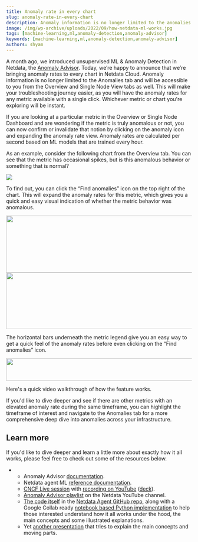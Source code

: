 ```yaml
---
title: Anomaly rate in every chart
slug: anomaly-rate-in-every-chart
description: Anomaly information is no longer limited to the anomalies tab and will be accessible to you from the overview and single node view tabs as well.
image: /img/wp-archive/uploads/2022/09/how-netdata-ml-works.jpg
tags: [machine-learning,ml,anomaly-detection,anomaly-advisor]
keywords: [machine-learning,ml,anomaly-detection,anomaly-advisor]
authors: shyam
---
```


<!--truncate-->

A month ago, we introduced unsupervised ML & Anomaly Detection in Netdata, the <a href="https://www.netdata.cloud/blog/introducing-anomaly-advisor-unsupervised-anomaly-detection-in-netdata/">Anomaly Advisor</a>. Today, we’re happy to announce that we’re bringing anomaly rates to every chart in Netdata Cloud. Anomaly information is no longer limited to the Anomalies tab and will be accessible to you from the Overview and Single Node View tabs as well. This will make your troubleshooting journey easier, as you will have the anomaly rates for any metric available with a single click. Whichever metric or chart you're exploring will be instant.

If you are looking at a particular metric in the Overview or Single Node Dashboard and are wondering if the metric is truly anomalous or not, you can now confirm or invalidate that notion by clicking on the anomaly icon and expanding the anomaly rate view. Anomaly rates are calculated per second based on ML models that are trained every hour. 

As an example, consider the following chart from the Overview tab. You can see that the metric has occasional spikes, but is this anomalous behavior or something that is normal?

![](/img/wp-archive/uploads/2022/06/1-600x156.png)

To find out, you can click the “Find anomalies” icon on the top right of the chart. This will expand the anomaly rates for this metric, which gives you a quick and easy visual indication of whether the metric behavior was anomalous.

<img class="alignnone size-medium wp-image-17445" src="/img/wp-archive/uploads/2022/06/2-600x154.png" alt="" width="600" height="154" />

<img class="alignnone size-medium wp-image-17447" src="/img/wp-archive/uploads/2022/06/3-600x153.png" alt="" width="600" height="153" />

The horizontal bars underneath the metric legend give you an easy way to get a quick feel of the anomaly rates before even clicking on the “Find anomalies” icon.

<img class="alignnone size-full wp-image-17439" src="/img/wp-archive/uploads/2022/06/4.png" alt="" width="592" height="61" />

Here's a quick video walkthrough of how the feature works.

<ReactPlayer controls width='100%' url='https://www.youtube.com/embed/2gJ36YuW6Ko' />

If you'd like to dive deeper and see if there are other metrics with an elevated anomaly rate during the same timeframe, you can highlight the timeframe of interest and navigate to the Anomalies tab for a more comprehensive deep dive into anomalies across your infrastructure. 

## Learn more

If you'd like to dive deeper and learn a little more about exactly how it all works, please feel free to check out some of the resources below.
<ul>
 	<li>
<ul>
 	<li>Anomaly Advisor <a href="https://learn.netdata.cloud/docs/cloud/insights/anomaly-advisor" target="_blank" rel="noopener">documentation</a>.</li>
 	<li>Netdata agent ML <a href="https://learn.netdata.cloud/docs/configure/machine-learning" target="_blank" rel="noopener">reference documentation</a>.</li>
 	<li><a href="https://community.cncf.io/events/details/cncf-cncf-online-programs-presents-cloud-native-live-power-up-your-machine-learning-automated-anomaly-detection/" target="_blank" rel="noopener">CNCF Live session</a> with <a href="https://www.youtube.com/watch?v=pI-MUupmD64" target="_blank" rel="noopener">recording on YouTube</a> (<a href="https://docs.google.com/presentation/d/1n8ZAlD0n1_clryezT_L7MhLvyR6wPgfQRyGwZWC_LTc/edit?usp=sharing" target="_blank" rel="noopener">deck</a>).</li>
 	<li><a href="https://youtube.com/playlist?list=PL-P-gAHfL2KPeUcCKmNHXC-LX-FfdO43j" target="_blank" rel="noopener">Anomaly Advisor playlist</a> on the Netdata YouTube channel.</li>
 	<li><a href="https://github.com/netdata/netdata/tree/master/ml" target="_blank" rel="noopener">The code itself</a> in the <a href="https://github.com/netdata/netdata" target="_blank" rel="noopener">Netdata Agent GitHub repo</a>, along with a Google Collab ready <a href="https://github.com/netdata/netdata/blob/master/ml/notebooks/netdata_anomaly_detection_deepdive.ipynb" target="_blank" rel="noopener">notebook based Python implementation</a> to help those interested understand how it all works under the hood, the main concepts and some illustrated explanations.</li>
 	<li>Yet <a href="https://docs.google.com/presentation/d/18zkCvU3nKP-Bw_nQZuXTEa4PIVM6wppH3VUnAauq-RU/edit?usp=sharing" target="_blank" rel="noopener">another presentation</a> that tries to explain the main concepts and moving parts.</li>
</ul>
</li>
</ul>